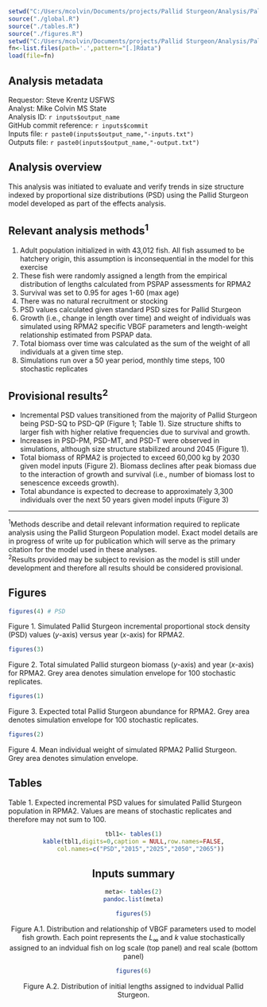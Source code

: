 ```r
setwd("C:/Users/mcolvin/Documents/projects/Pallid Sturgeon/Analysis/Pallid-Sturgeon-Population-Model/pallid-sturgeon-population-model")
source("./global.R")
source("./tables.R")
source("./figures.R")
setwd("C:/Users/mcolvin/Documents/projects/Pallid Sturgeon/Analysis/Pallid-Sturgeon-Population-Model/pallid-sturgeon-population-model/output/2016-001")
fn<-list.files(path='.',pattern="[.]Rdata")
load(file=fn)
```

## Analysis metadata
Requestor:  Steve Krentz USFWS  
Analyst: Mike Colvin MS State  
Analysis ID: `r inputs$output_name`  
GitHub commit reference: `r inputs$commit`  
Inputs file: `r paste0(inputs$output_name,"-inputs.txt")`  
Outputs file: `r paste0(inputs$output_name,"-output.txt")`    

## Analysis overview 

This analysis was initiated to evaluate and verify trends in size structure indexed by proportional size distributions (PSD) using the Pallid Sturgeon model developed as part of the effects analysis.  

## Relevant analysis methods^1^


1. Adult population initialized in with 43,012 fish.  All fish assumed to be hatchery origin, this assumption is inconsequential in the model for this exercise
2. These fish were randomly assigned a length from the empirical distribution of lengths calculated from PSPAP assessments for RPMA2
3. Survival was set to 0.95 for ages 1-60 (max age)
4. There was no natural recruitment or stocking
5. PSD values calculated given standard PSD sizes for Pallid Sturgeon
6. Growth (i.e., change in length over time) and weight of individuals was simulated using RPMA2 specific VBGF
parameters and length-weight relationship estimated from PSPAP data.
7. Total biomass over time was calculated as the sum of the weight of all individuals at a given time step.
8. Simulations run over a 50 year period, monthly time steps, 100 stochastic replicates

## Provisional results^2^

* Incremental PSD values transitioned from the majority of Pallid Sturgeon being PSD-SQ to PSD-QP (Figure 1; Table 1). 
Size structure shifts to larger fish with higher relative frequencies due to survival and growth.
* Increases in PSD-PM, PSD-MT, and PSD-T were observed in simulations, although size
structure stabilized around 2045 (Figure 1).
* Total biomass of RPMA2 is projected to exceed 60,000 kg by 2030 given model inputs (Figure 2). Biomass declines after
peak biomass due to the interaction of growth and survival (i.e., number of biomass lost to senescence exceeds growth).
* Total abundance is expected to decrease to approximately 3,300 individuals over the next 50 years 
given model inputs (Figure 3)

___
^1^Methods describe and detail relevant information required to replicate analysis using the Pallid Sturgeon Population model.
Exact model details are in progress of write up for publication which will serve as the primary citation for 
the model used in these analyses.  
^2^Results provided may be subject to revision as the model 
is still under development and therefore all results should 
be considered provisional.


## Figures


```r
figures(4) # PSD
```  

Figure 1.  Simulated Pallid Sturgeon incremental proportional stock density (PSD) 
values (_y_-axis) versus year (_x_-axis) for RPMA2.



```r
figures(3)
```  

Figure 2.  Total simulated Pallid sturgeon biomass (_y_-axis) 
and year (_x_-axis) for RPMA2. Grey area denotes simulation 
envelope for 100 stochastic replicates.  


 
 ```r
figures(1)
```  

Figure 3.  Expected total Pallid Sturgeon 
abundance for RPMA2.  Grey area denotes simulation 
envelope for 100 stochastic replicates.  


```r
figures(2)
``` 
 
Figure 4.  Mean individual weight of simulated RPMA2 Pallid Sturgeon.  
Grey area denotes simulation envelope.

## Tables

Table 1.  Expected incremental PSD values for simulated Pallid Sturgeon population in RPMA2. Values
are means of stochastic replicates and therefore may not sum to 100.
<center>   
```r
tbl1<- tables(1)
kable(tbl1,digits=0,caption = NULL,row.names=FALSE,
	col.names=c("PSD","2015","2025","2050","2065"))
```  

## Inputs summary

```r
meta<- tables(2)
pandoc.list(meta)
```

```r
figures(5)
```

Figure A.1. Distribution and relationship of VBGF parameters used to model fish growth.  Each 
point represents the $L_{\infty}$ and $k$ value stochastically assigned to an 
indvidual fish on log scale (top panel) and real scale (bottom panel)


```r
figures(6)
```

Figure A.2. Distribution of initial lengths assigned to indvidual Pallid Sturgeon.  